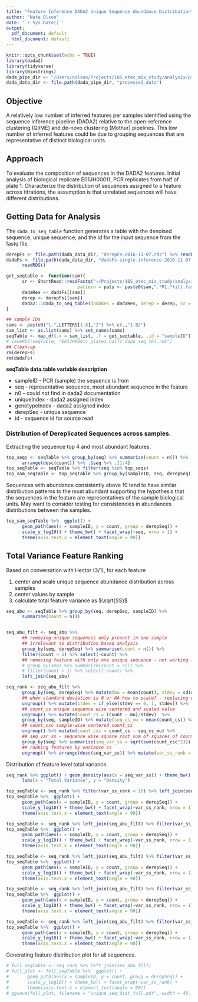 ```yaml
---
title: "Feature Inference DADA2 Unique Sequence Abundance Distribution"
author: "Nate Olson"
date: '`r Sys.Date()`'
output:
  pdf_document: default
  html_document: default
---
```


```r
knitr::opts_chunk$set(echo = TRUE)
library(dada2)
library(tidyverse)
library(Biostrings)
dada_pipe_dir <- "/Users/nolson/Projects/16S_etec_mix_study/analysis/pipelines/dada2/"
dada_data_dir <- file.path(dada_pipe_dir, "processed_data")
```

## Objective 
A relatively low number of inferred features per samples identified using the sequence inference pipeline (DADA2) relative to the open-reference clustering (QIIME) and de-novo clustering (Mothur) pipelines. 
This low number of inferred features could be due to grouping sequences that are representative of distinct biological units. 

## Approach
To evaluate the composition of sequences in the DADA2 features. 
Initial analysis of biological replicate E01JH00011, PCR replicates from half of plate 1. 
Characterize the distribution of sequences assigned to a feature across titrations, the assumption is that unrelated sequences will have different distributions.  


## Getting Data for Analysis
The `dada_to_seq_table` function generates a table with the denoised sequence, unique sequence, and the id for the input sequence from the fastq file. 


```r
derepFs <- file.path(dada_data_dir, "derepFs-2016-11-07.rds") %>% readRDS()
dadaFs <- file.path(dada_data_dir, "dadaFs-single-inference-2016-11-07.rds") %>% 
      readRDS()
```

```r
get_seqtable <- function(sam){
      sr <- ShortRead::readFastq("~/Projects/16S_etec_mix_study/analysis/pipelines/dada2/processed_data/",
                           pattern = pats <- paste0(sam,".*R1.*filt.fastq.gz"))
      dadaRes <- dadaFs[[sam]]
      derep <- derepFs[[sam]]
      dada2:::dada_to_seq_table(dadaRes = dadaRes, derep = derep, sr = sr)
}
```

```r
## sample IDs
sams <- paste0("1-",LETTERS[1:8],"2") %>% c(.,"1-B2")
sam_list <- as.list(sams) %>% set_names(sams)
seqTable <- map_df(.x = sam_list, .f = get_seqtable, .id = "sampleID")
# saveRDS(seqTable, "E01JH00011_plate1_half1_dada_seq_tbl.rds")
## Clean-up
rm(derepFs)
rm(dadaFs)
```


__seqTable data.table variable description__  

* sampleID - PCR (sample) the sequence is from  
* seq - representative sequence, most abundant sequence in the feature  
* n0 - could not find in dada2 documentation  
* uniqueIndex - dada2 assigned index  
* genotypeIndex - dada2 assigned index   
* derepSeq - unique sequence   
* id - sequence id for source read   

### Distribution of Dereplicated Sequences across samples.
Extracting the sequence top 4 and most abundant features.  

```r
top_seqs <- seqTable %>% group_by(seq) %>% summarise(count = n()) %>% 
      arrange(desc(count)) %>% .$seq %>% .[1:4]
top_seqTable <- seqTable %>% filter(seq %in% top_seqs)
top_sam_seqTable <- top_seqTable %>% group_by(sampleID, seq, derepSeq) %>% summarise(count = n())
```

Sequences with abundance consistently above 10 tend to have similar distribution patterns to the most abundant supporting the hypothesis that the sequences in the feature are representatives of the sample biological units. 
May want to consider testing for consistencies in abundances distributions between the samples. 

```r
top_sam_seqTable %>%  ggplot() + 
      geom_path(aes(x = sampleID, y = count, group = derepSeq)) + 
      scale_y_log10() + theme_bw() + facet_wrap(~seq, nrow = 1) + 
      theme(axis.text.x = element_text(angle = 90))
```



## Total Variance Feature Ranking
Based on conversation with Hector (3/1), for each feature  

1. center and scale unique sequence abundance distribution across samples  
2. center values by sample  
3. calculate total feature variance as $\sqrt{SS}$  

```r
seq_abu <- seqTable %>% group_by(seq, derepSeq, sampleID) %>% 
      summarise(count = n())


seq_abu_filt <- seq_abu %>% 
      ## removing unique sequences only present in one sample 
      ## irrelevant to distribution based analysis   
      group_by(seq, derepSeq) %>% summarise(count = n()) %>% 
      filter(count > 1) %>% select(-count) %>% 
      ## removing feature with only one unique sequence - not working ...
      # group_by(seq) %>% summarise(count = n()) %>% 
      # filter(count > 1) %>% select(-count) %>% 
      left_join(seq_abu)

seq_rank <- seq_abu_filt %>%  
      group_by(seq, derepSeq) %>% mutate(mu = mean(count), stdev = sd(count)) %>% 
      ## when standard deviation is 0 or NA how to scale? - replacing with 1
      ungroup() %>% mutate(stdev = if_else(stdev == 0, 1, stdev)) %>% 
      ## count_cs unique sequence wise centered and scaled value
      ungroup() %>% mutate(count_cs = (count - mu)/stdev)  %>%
      group_by(seq, sampleID) %>% mutate(seq_cs_mu = mean(count_cs)) %>%
      ## count_csc sample-wise centered count_cs
      ungroup() %>% mutate(count_csc = count_cs - seq_cs_mu) %>%
      ## seq_var_ss - sequence wise square root sum of squares of count_csc
      group_by(seq) %>% summarise(seq_var_ss = sqrt(sum(count_csc^2))) %>%
      ## ranking features by variance ss
      ungroup() %>% arrange(desc(seq_var_ss)) %>% mutate(var_ss_rank = 1:n())
```

Distribution of feature level total variance. 
```r
seq_rank %>% ggplot() + geom_density(aes(x = seq_var_ss)) + theme_bw() + 
      labs(x = "Total Variance", y = "Density")
```


```r
top_seqTable <- seq_rank %>% filter(var_ss_rank < 10) %>% left_join(seq_abu) 
top_seqTable %>%  ggplot() + 
      geom_path(aes(x = sampleID, y = count, group = derepSeq)) + 
      scale_y_log10() + theme_bw() + facet_wrap(~var_ss_rank, nrow = 1) + 
      theme(axis.text.x = element_text(angle = 90))
```

```r
top_seqTable <- seq_rank %>% left_join(seq_abu_filt) %>% filter(var_ss_rank %in% 11:20)
top_seqTable %>%  ggplot() + 
      geom_path(aes(x = sampleID, y = count, group = derepSeq)) + 
      scale_y_log10() + theme_bw() + facet_wrap(~var_ss_rank, nrow = 1) + 
      theme(axis.text.x = element_text(angle = 90))
```


```r
top_seqTable <- seq_rank %>% left_join(seq_abu_filt) %>% filter(var_ss_rank %in% 21:30)
top_seqTable %>%  ggplot() + 
      geom_path(aes(x = sampleID, y = count, group = derepSeq)) + 
      scale_y_log10() + theme_bw() + facet_wrap(~var_ss_rank, nrow = 1) + 
      theme(axis.text.x = element_text(angle = 90))
```

```r
top_seqTable <- seq_rank %>% left_join(seq_abu_filt) %>% filter(var_ss_rank %in% 31:40)
top_seqTable %>%  ggplot() + 
      geom_path(aes(x = sampleID, y = count, group = derepSeq)) + 
      scale_y_log10() + theme_bw() + facet_wrap(~var_ss_rank, nrow = 1) + 
      theme(axis.text.x = element_text(angle = 90))

```


```r
top_seqTable <- seq_rank %>% left_join(seq_abu_filt) %>% filter(var_ss_rank %in% 41:50)
top_seqTable %>%  ggplot() + 
      geom_path(aes(x = sampleID, y = count, group = derepSeq)) + 
      scale_y_log10() + theme_bw() + facet_wrap(~var_ss_rank, nrow = 1) + 
      theme(axis.text.x = element_text(angle = 90))

```

Generating feature distribution plot for all sequences.
```r
# full_seqTable <- seq_rank %>% left_join(seq_abu_filt)
# full_plot <- full_seqTable %>%  ggplot() +
#       geom_path(aes(x = sampleID, y = count, group = derepSeq)) +
#       scale_y_log10() + theme_bw() + facet_wrap(~var_ss_rank) +
#       theme(axis.text.x = element_text(angle = 90))
# ggsave(full_plot, filename = "unique_seq_dist_full.pdf", width = 48, height = 36)
```
